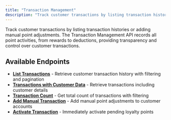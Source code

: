 ```yaml
---
title: "Transaction Management"
description: "Track customer transactions by listing transaction histories or adding manual point adjustments."
---
```


Track customer transactions by listing transaction histories or adding manual point adjustments. The Transaction Management API records all point activities, from rewards to deductions, providing transparency and control over customer transactions.

## Available Endpoints

- **[List Transactions](/api-reference/transactions/transaction-management/list-transactions)** - Retrieve customer transaction history with filtering and pagination
- **[Transactions with Customer Data](/api-reference/transactions/transaction-management/customer-view)** - Retrieve transactions including customer details
- **[Transaction Count](/api-reference/transactions/transaction-management/count)** - Get total count of transactions with filtering
- **[Add Manual Transaction](/api-reference/transactions/transaction-management/manual-transaction)** - Add manual point adjustments to customer accounts
- **[Activate Transaction](/api-reference/transactions/transaction-management/activate)** - Immediately activate pending loyalty points
